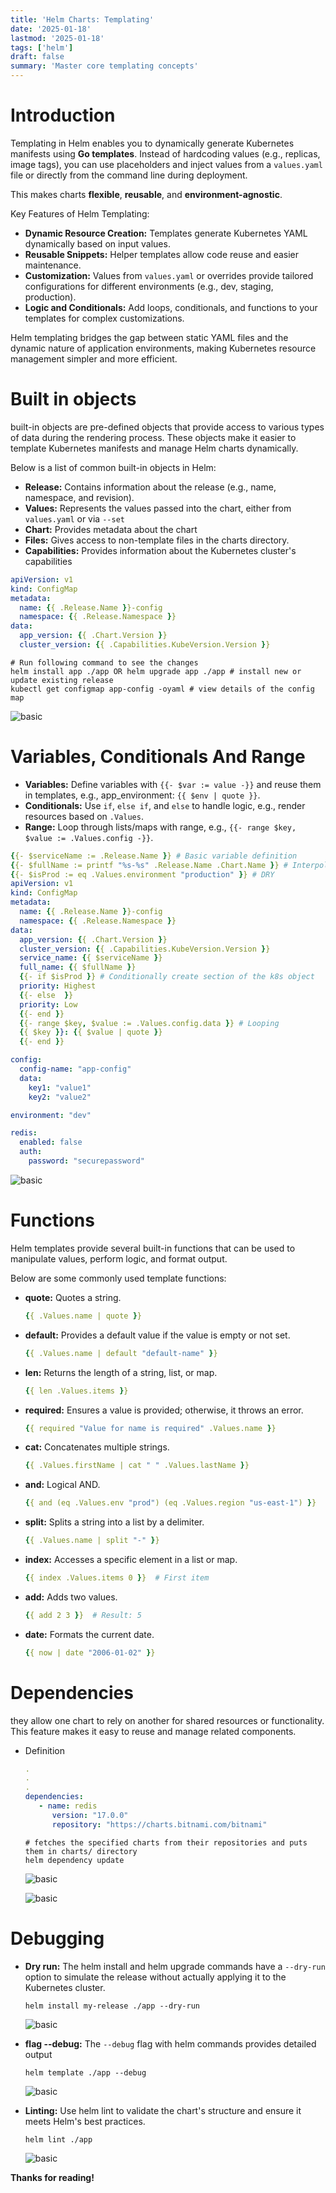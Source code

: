 ```yaml
---
title: 'Helm Charts: Templating'
date: '2025-01-18'
lastmod: '2025-01-18'
tags: ['helm']
draft: false
summary: 'Master core templating concepts'
---
```


# Introduction

Templating in Helm enables you to dynamically generate Kubernetes manifests using **Go templates**. Instead of hardcoding values (e.g., replicas, image tags), you can use placeholders and inject values from a `values.yaml` file or directly from the command line during deployment. 

This makes charts **flexible**, **reusable**, and **environment-agnostic**.

Key Features of Helm Templating:
- **Dynamic Resource Creation:** Templates generate Kubernetes YAML dynamically based on input values.
- **Reusable Snippets:** Helper templates allow code reuse and easier maintenance.
- **Customization:** Values from `values.yaml` or overrides provide tailored configurations for different environments (e.g., dev, staging, production).
- **Logic and Conditionals:** Add loops, conditionals, and functions to your templates for complex customizations.

Helm templating bridges the gap between static YAML files and the dynamic nature of application environments, making Kubernetes resource management simpler and more efficient.

# Built in objects

built-in objects are pre-defined objects that provide access to various types of data during the rendering process. These objects make it easier to template Kubernetes manifests and manage Helm charts dynamically. 

Below is a list of common built-in objects in Helm:
- **Release:** Contains information about the release (e.g., name, namespace, and revision).
- **Values:** Represents the values passed into the chart, either from `values.yaml` or via `--set`
- **Chart:** Provides metadata about the chart
- **Files:** Gives access to non-template files in the charts directory.
- **Capabilities:** Provides information about the Kubernetes cluster's capabilities

```yaml:config-map.yaml
apiVersion: v1
kind: ConfigMap
metadata:
  name: {{ .Release.Name }}-config
  namespace: {{ .Release.Namespace }}
data:
  app_version: {{ .Chart.Version }}
  cluster_version: {{ .Capabilities.KubeVersion.Version }}
```

```shell
# Run following command to see the changes
helm install app ./app OR helm upgrade app ./app # install new or update existing release
kubectl get configmap app-config -oyaml # view details of the config map
```
![basic](/static/images/blog/helm-charts-templating/p1.png)

# Variables, Conditionals And Range

- **Variables:** Define variables with `{{- $var := value -}}` and reuse them in templates, e.g., app_environment: `{{ $env | quote }}`.
- **Conditionals:** Use `if`, `else if`, and `else` to handle logic, e.g., render resources based on `.Values`.
- **Range:** Loop through lists/maps with range, e.g., `{{- range $key, $value := .Values.config -}}`.

```yaml:config-map.yaml 
{{- $serviceName := .Release.Name }} # Basic variable definition
{{- $fullName := printf "%s-%s" .Release.Name .Chart.Name }} # Interpolation
{{- $isProd := eq .Values.environment "production" }} # DRY 
apiVersion: v1
kind: ConfigMap
metadata:
  name: {{ .Release.Name }}-config
  namespace: {{ .Release.Namespace }}
data:
  app_version: {{ .Chart.Version }}
  cluster_version: {{ .Capabilities.KubeVersion.Version }}
  service_name: {{ $serviceName }}
  full_name: {{ $fullName }}
  {{- if $isProd }} # Conditionally create section of the k8s object
  priority: Highest
  {{- else  }}
  priority: Low
  {{- end }} 
  {{- range $key, $value := .Values.config.data }} # Looping
  {{ $key }}: {{ $value | quote }}
  {{- end }}
```

```yaml:values.yaml
config:
  config-name: "app-config"
  data:
    key1: "value1"
    key2: "value2"

environment: "dev"

redis:
  enabled: false
  auth:
    password: "securepassword"
```

![basic](/static/images/blog/helm-charts-templating/p2.png)

# Functions 
   Helm templates provide several built-in functions that can be used to manipulate values, perform logic, and format output. 
   
   Below are some commonly used template functions:
   - **quote:** Quotes a string.
      ```yaml
      {{ .Values.name | quote }}
      ```
   - **default:** Provides a default value if the value is empty or not set.
      ```yaml
      {{ .Values.name | default "default-name" }}
      ```
   - **len:** Returns the length of a string, list, or map.
      ```yaml
      {{ len .Values.items }}
      ```
   - **required:** Ensures a value is provided; otherwise, it throws an error. 
      ```yaml
      {{ required "Value for name is required" .Values.name }}
      ```
   - **cat:** Concatenates multiple strings. 
      ```yaml
      {{ .Values.firstName | cat " " .Values.lastName }}
      ```
   - **and:** Logical AND. 
      ```yaml
      {{ and (eq .Values.env "prod") (eq .Values.region "us-east-1") }}
      ```
   - **split:** Splits a string into a list by a delimiter.
      ```yaml
      {{ .Values.name | split "-" }}
      ```
   - **index:** Accesses a specific element in a list or map. 
      ```yaml
      {{ index .Values.items 0 }}  # First item
      ```
   - **add:** Adds two values. 
      ```yaml
      {{ add 2 3 }}  # Result: 5
      ```
   - **date:** Formats the current date.
      ```yaml
      {{ now | date "2006-01-02" }}
      ```


# Dependencies 
   they allow one chart to rely on another for shared resources or functionality. This feature makes it easy to reuse and manage related components.

   - Definition 
      ```yaml:Chart.yaml 
      .
      .
      .
      dependencies:
         - name: redis
            version: "17.0.0"
            repository: "https://charts.bitnami.com/bitnami"
      ```

      ```shell 
      # fetches the specified charts from their repositories and puts them in charts/ directory
      helm dependency update
      ```

      ![basic](/static/images/blog/helm-charts-templating/p3.png)

      ![basic](/static/images/blog/helm-charts-templating/p4.png)


# Debugging  
   - **Dry run:** 
      The helm install and helm upgrade commands have a `--dry-run` option to simulate the release without actually applying it to the Kubernetes cluster.

      ```shell 
      helm install my-release ./app --dry-run
      ```

      ![basic](/static/images/blog/helm-charts-templating/p5.png)

   - **flag --debug:**
      The `--debug` flag with helm commands provides detailed output

      ```shell 
      helm template ./app --debug
      ```

      ![basic](/static/images/blog/helm-charts-templating/p6.png)

   - **Linting:**
      Use helm lint to validate the chart's structure and ensure it meets Helm's best practices.

      ```shell 
      helm lint ./app
      ```

      ![basic](/static/images/blog/helm-charts-templating/p7.png)

<strong>Thanks for reading!</strong>


